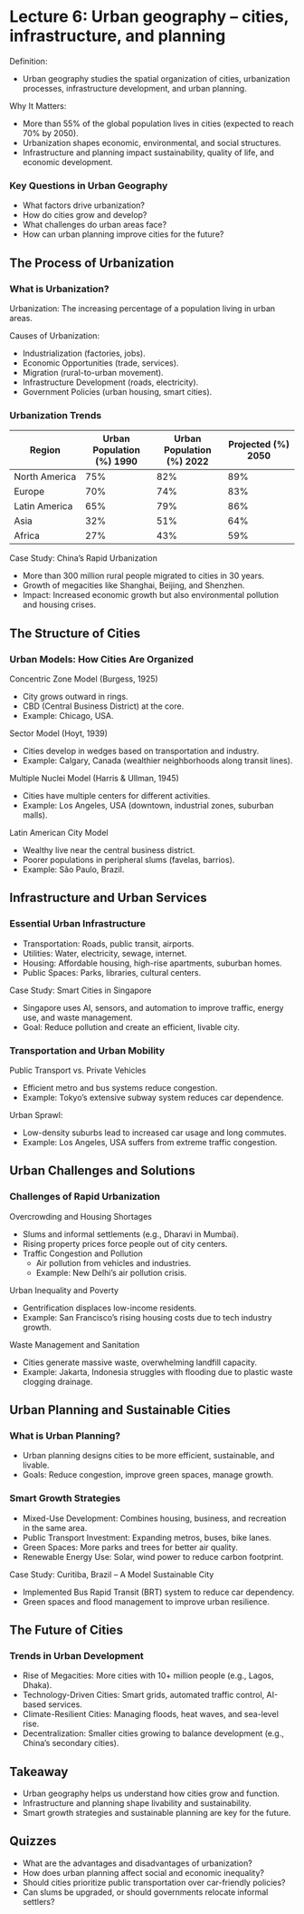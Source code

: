 # Lecture 6: Urban geography – cities, infrastructure, and planning

Definition:

-   Urban geography studies the spatial organization of cities, urbanization processes, infrastructure development, and urban planning.

Why It Matters:

-   More than 55% of the global population lives in cities (expected to reach 70% by 2050).
-   Urbanization shapes economic, environmental, and social structures.
-   Infrastructure and planning impact sustainability, quality of life, and economic development.

### Key Questions in Urban Geography

-   What factors drive urbanization?
-   How do cities grow and develop?
-   What challenges do urban areas face?
-   How can urban planning improve cities for the future?

## The Process of Urbanization

### What is Urbanization?

Urbanization: The increasing percentage of a population living in urban areas.

Causes of Urbanization:

-   Industrialization (factories, jobs).
-   Economic Opportunities (trade, services).
-   Migration (rural-to-urban movement).
-   Infrastructure Development (roads, electricity).
-   Government Policies (urban housing, smart cities).

### Urbanization Trends

| Region | Urban Population (%) 1990 | Urban Population (%) 2022 | Projected (%) 2050 |
|----|----|----|----|
| North America | 75% | 82% | 89% |
| Europe | 70% | 74% | 83% |
| Latin America | 65% | 79% | 86% |
| Asia | 32% | 51% | 64% |
| Africa | 27% | 43% | 59% |

Case Study: China's Rapid Urbanization

- More than 300 million rural people migrated to cities in 30 years.
- Growth of megacities like Shanghai, Beijing, and Shenzhen.
- Impact: Increased economic growth but also environmental pollution and housing crises.

## The Structure of Cities
### Urban Models: How Cities Are Organized

Concentric Zone Model (Burgess, 1925)

- City grows outward in rings.
- CBD (Central Business District) at the core.
- Example: Chicago, USA.

Sector Model (Hoyt, 1939)

- Cities develop in wedges based on transportation and industry.
- Example: Calgary, Canada (wealthier neighborhoods along transit lines).

Multiple Nuclei Model (Harris & Ullman, 1945)

- Cities have multiple centers for different activities.
- Example: Los Angeles, USA (downtown, industrial zones, suburban malls).

Latin American City Model

- Wealthy live near the central business district.
- Poorer populations in peripheral slums (favelas, barrios).
- Example: São Paulo, Brazil.

## Infrastructure and Urban Services
### Essential Urban Infrastructure

- Transportation: Roads, public transit, airports.
- Utilities: Water, electricity, sewage, internet.
- Housing: Affordable housing, high-rise apartments, suburban homes.
- Public Spaces: Parks, libraries, cultural centers.

Case Study: Smart Cities in Singapore

- Singapore uses AI, sensors, and automation to improve traffic, energy use, and waste management.
- Goal: Reduce pollution and create an efficient, livable city.

### Transportation and Urban Mobility

Public Transport vs. Private Vehicles

- Efficient metro and bus systems reduce congestion.
- Example: Tokyo’s extensive subway system reduces car dependence.

Urban Sprawl:

- Low-density suburbs lead to increased car usage and long commutes.
- Example: Los Angeles, USA suffers from extreme traffic congestion.

## Urban Challenges and Solutions
### Challenges of Rapid Urbanization

Overcrowding and Housing Shortages

- Slums and informal settlements (e.g., Dharavi in Mumbai).
- Rising property prices force people out of city centers.
- Traffic Congestion and Pollution
   - Air pollution from vehicles and industries.
   - Example: New Delhi’s air pollution crisis.

Urban Inequality and Poverty

- Gentrification displaces low-income residents.
- Example: San Francisco’s rising housing costs due to tech industry growth.

Waste Management and Sanitation

- Cities generate massive waste, overwhelming landfill capacity.
- Example: Jakarta, Indonesia struggles with flooding due to plastic waste clogging drainage.

## Urban Planning and Sustainable Cities
### What is Urban Planning?

- Urban planning designs cities to be more efficient, sustainable, and livable.
- Goals: Reduce congestion, improve green spaces, manage growth.

### Smart Growth Strategies

- Mixed-Use Development: Combines housing, business, and recreation in the same area.
- Public Transport Investment: Expanding metros, buses, bike lanes.
- Green Spaces: More parks and trees for better air quality.
- Renewable Energy Use: Solar, wind power to reduce carbon footprint.

Case Study: Curitiba, Brazil – A Model Sustainable City

- Implemented Bus Rapid Transit (BRT) system to reduce car dependency.
- Green spaces and flood management to improve urban resilience.

## The Future of Cities
### Trends in Urban Development

- Rise of Megacities: More cities with 10+ million people (e.g., Lagos, Dhaka).
- Technology-Driven Cities: Smart grids, automated traffic control, AI-based services.
- Climate-Resilient Cities: Managing floods, heat waves, and sea-level rise.
- Decentralization: Smaller cities growing to balance development (e.g., China's secondary cities).

## Takeaway

- Urban geography helps us understand how cities grow and function.
- Infrastructure and planning shape livability and sustainability.
- Smart growth strategies and sustainable planning are key for the future.

## Quizzes

- What are the advantages and disadvantages of urbanization?
- How does urban planning affect social and economic inequality?
- Should cities prioritize public transportation over car-friendly policies?
- Can slums be upgraded, or should governments relocate informal settlers?